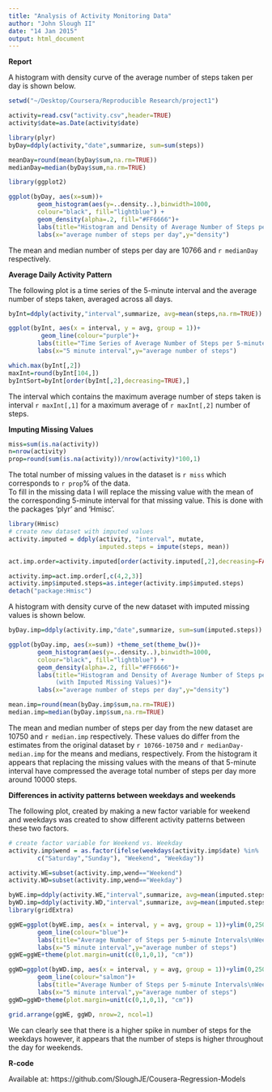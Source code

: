 ```yaml
---
title: "Analysis of Activity Monitoring Data"
author: "John Slough II"
date: "14 Jan 2015"
output: html_document
---
```

**Report**

A histogram with density curve of the average number of steps taken per day is shown below.
```r
setwd("~/Desktop/Coursera/Reproducible Research/project1")

activity=read.csv("activity.csv",header=TRUE)
activity$date=as.Date(activity$date)

library(plyr)
byDay=ddply(activity,"date",summarize, sum=sum(steps))

meanDay=round(mean(byDay$sum,na.rm=TRUE))
medianDay=median(byDay$sum,na.rm=TRUE)
```
```r
library(ggplot2)

ggplot(byDay, aes(x=sum))+ 
        geom_histogram(aes(y=..density..),binwidth=1000,
        colour="black", fill="lightblue") +
        geom_density(alpha=.2, fill="#FF6666")+
        labs(title="Histogram and Density of Average Number of Steps per Day")+
        labs(x="average number of steps per day",y="density")

```

The mean and median number of steps per day are 10766 and `r medianDay` respectively.  

**Average Daily Activity Pattern**

The following plot is a time series of the 5-minute interval and the average number of steps taken, averaged across all days.  


```r
byInt=ddply(activity,"interval",summarize, avg=mean(steps,na.rm=TRUE))

ggplot(byInt, aes(x = interval, y = avg, group = 1))+
         geom_line(colour="purple")+ 
        labs(title="Time Series of Average Number of Steps per 5-minute Interval")+
        labs(x="5 minute interval",y="average number of steps")

which.max(byInt[,2])
maxInt=round(byInt[104,])
byIntSort=byInt[order(byInt[,2],decreasing=TRUE),]
```

The interval which contains the maximum average number of steps taken is interval `r maxInt[,1]` for a maximum average of `r maxInt[,2]` number of steps.  

**Imputing Missing Values**

```r
miss=sum(is.na(activity))
n=nrow(activity)
prop=round(sum(is.na(activity))/nrow(activity)*100,1)
```
The total number of missing values in the dataset is `r miss` which corresponds to `r prop`% of the data.  
To fill in the missing data I will replace the missing value with the mean of the corresponding 5-minute interval for that missing value.  This is done with the packages 'plyr' and 'Hmisc'.  

```r
library(Hmisc)
# create new dataset with imputed values
activity.imputed = ddply(activity, "interval", mutate, 
                         imputed.steps = impute(steps, mean))

act.imp.order=activity.imputed[order(activity.imputed[,2],decreasing=FALSE),]

activity.imp=act.imp.order[,c(4,2,3)]
activity.imp$imputed.steps=as.integer(activity.imp$imputed.steps)
detach("package:Hmisc")
```

A histogram with density curve of the new dataset with imputed missing values is shown below.

```r
byDay.imp=ddply(activity.imp,"date",summarize, sum=sum(imputed.steps))

ggplot(byDay.imp, aes(x=sum)) +theme_set(theme_bw())+ 
        geom_histogram(aes(y=..density..),binwidth=1000,
        colour="black", fill="lightblue") +
        geom_density(alpha=.2, fill="#FF6666")+
        labs(title="Histogram and Density of Average Number of Steps per Day
             (with Imputed Missing Values)")+
        labs(x="average number of steps per day",y="density")

mean.imp=round(mean(byDay.imp$sum,na.rm=TRUE))
median.imp=median(byDay.imp$sum,na.rm=TRUE)

```

The mean and median number of steps per day from the new dataset are 10750 and `r median.imp` respectively.  These values do differ from the estimates from the original dataset by `r 10766-10750` and `r medianDay-median.imp` for the means and medians, respectively.  From the histogram it appears that replacing the missing values with the means of that 5-minute interval have compressed the average total number of steps per day more around 10000 steps.  

**Differences in activity patterns between weekdays and weekends**

 The following plot, created by making a new factor variable for weekend and weekdays was created to show different activity patterns between these two factors.  
 

```r
# create factor variable for Weekend vs. Weekday
activity.imp$wend = as.factor(ifelse(weekdays(activity.imp$date) %in% 
        c("Saturday","Sunday"), "Weekend", "Weekday")) 

activity.WE=subset(activity.imp,wend=="Weekend")
activity.WD=subset(activity.imp,wend=="Weekday")

byWE.imp=ddply(activity.WE,"interval",summarize, avg=mean(imputed.steps))
byWD.imp=ddply(activity.WD,"interval",summarize, avg=mean(imputed.steps))
library(gridExtra)

ggWE=ggplot(byWE.imp, aes(x = interval, y = avg, group = 1))+ylim(0,250)+
        geom_line(colour="blue")+ 
        labs(title="Average Number of Steps per 5-minute Intervals\nWeekends")+
        labs(x="5 minute interval",y="average number of steps")
ggWE=ggWE+theme(plot.margin=unit(c(0,1,0,1), "cm"))

ggWD=ggplot(byWD.imp, aes(x = interval, y = avg, group = 1))+ylim(0,250)+
        geom_line(colour="salmon")+ 
        labs(title="Average Number of Steps per 5-minute Intervals\nWeekdays")+
        labs(x="5 minute interval",y="average number of steps")
ggWD=ggWD+theme(plot.margin=unit(c(0,1,0,1), "cm"))

grid.arrange(ggWE, ggWD, nrow=2, ncol=1)

```


We can clearly see that there is a higher spike in number of steps for the weekdays however, it appears that the number of steps is higher throughout the day for weekends.


**R-code**

Available at: https://github.com/SloughJE/Cousera-Regression-Models

